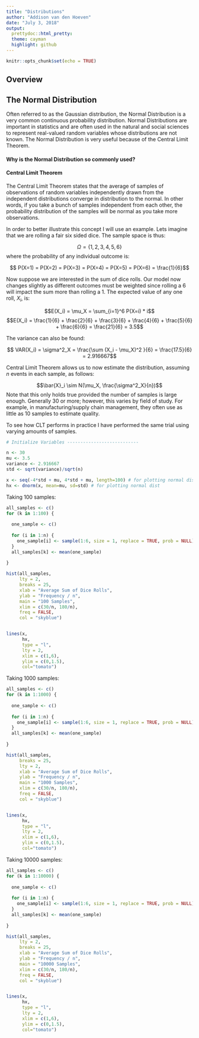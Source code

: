 ```yaml
---
title: "Distributions"
author: "Addison van den Hoeven"
date: "July 3, 2018"
output: 
  prettydoc::html_pretty:
  theme: cayman
  highlight: github
---
```


```r
knitr::opts_chunk$set(echo = TRUE)
```

## Overview




## The Normal Distribution

Often referred to as the Gaussian distribution, the Normal Distribution is a very common continuous probability distribution. Normal Distributions are important in statistics and are often used in the natural and social sciences to represent real-valued random variables whose distributions are not known. The Normal Distribution is very useful because of the Central Limit Theorem. 

#### Why is the Normal Distribution so commonly used?



#### Central Limit Theorem

The Central Limit Theorem states that the average of samples of observations of random variables independently drawn from the independent distributions converge in distribution to the normal. In other words, if you take a bunch of samples independent from each other, the probability distribution of the samples will be normal as you take more observations.

In order to better illustrate this concept I will use an example. Lets imagine that we are rolling a fair six sided dice. The sample space is thus:

$$ \Omega = \{1,2,3,4,5,6\}  $$
where the probability of any individual outcome is:

$$ P(X=1) = P(X=2) = P(X=3) = P(X=4) = P(X=5) = P(X=6) = \frac{1}{6}$$

Now suppose we are interested in the sum of dice rolls. Our model now changes slightly as different outcomes must be weighted since rolling a 6 will impact the sum more than rolling a 1. The expected value of any one roll, $X_i$, is:

$$E(X_i) = \mu_X = \sum_{i=1}^6 P(X=i) * i$$
$$E(X_i) = \frac{1}{6} + \frac{2}{6} + \frac{3}{6} + \frac{4}{6} + \frac{5}{6} + \frac{6}{6} = \frac{21}{6} =  3.5$$

The variance can also be found:

$$ VAR(X_i) = \sigma^2_X = \frac{\sum (X_i - \mu_X)^2 }{6} = \frac{17.5}{6} = 2.916667$$

Central Limit Theorem allows us to now estimate the distribution, assuming $n$ events in each sample, as follows:

$$\bar{X}_i \sim N(\mu_X, \frac{\sigma^2_X}{n})$$
Note that this only holds true provided the number of samples is large enough. Generally 30 or more; however, this varies by field of study. For example, in manufacturing/supply chain management, they often use as little as 10 samples to estimate quality.

To see how CLT performs in practice I have performed the same trial using varying amounts of samples.

```r
# Initialize Variables ---------------------------

n <- 30
mu <- 3.5
variance <- 2.916667
std <- sqrt(variance)/sqrt(n)

x <- seq(-4*std + mu, 4*std + mu, length=100) # for plotting normal dist 
hx <- dnorm(x, mean=mu, sd=std) # for plotting normal dist

```

Taking 100 samples:

```r

all_samples <- c()
for (k in 1:100) {
  
  one_sample <- c()
  
  for (i in 1:n) {
    one_sample[i] <- sample(1:6, size = 1, replace = TRUE, prob = NULL)
  }
  all_samples[k] <- mean(one_sample)
  
}

hist(all_samples,
     lty = 2,
     breaks = 25,
     xlab = "Average Sum of Dice Rolls",
     ylab = "Frequency / n",
     main = "100 Samples",
     xlim = c(30/n, 180/n),
     freq = FALSE,
     col = "skyblue")


lines(x, 
      hx,
      type = "l",
      lty = 2,
      xlim = c(1,6),
      ylim = c(0,1.5),
      col="tomato")

```

Taking 1000 samples:

```r
all_samples <- c()
for (k in 1:1000) {
  
  one_sample <- c()
  
  for (i in 1:n) {
    one_sample[i] <- sample(1:6, size = 1, replace = TRUE, prob = NULL)
  }
  all_samples[k] <- mean(one_sample)
  
}

hist(all_samples,
     breaks = 25,
     lty = 2,
     xlab = "Average Sum of Dice Rolls",
     ylab = "Frequency / n",
     main = "1000 Samples",
     xlim = c(30/n, 180/n),
     freq = FALSE,
     col = "skyblue")


lines(x, 
      hx,
      type = "l",
      lty = 2,
      xlim = c(1,6),
      ylim = c(0,1.5),
      col="tomato")
```

Taking 10000 samples:

```r
all_samples <- c()
for (k in 1:10000) {
  
  one_sample <- c()
  
  for (i in 1:n) {
    one_sample[i] <- sample(1:6, size = 1, replace = TRUE, prob = NULL)
  }
  all_samples[k] <- mean(one_sample)
  
}

hist(all_samples,
     lty = 2,
     breaks = 25,
     xlab = "Average Sum of Dice Rolls",
     ylab = "Frequency / n",
     main = "10000 Samples",
     xlim = c(30/n, 180/n),
     freq = FALSE,
     col = "skyblue")


lines(x, 
      hx,
      type = "l",
      lty = 2,
      xlim = c(1,6),
      ylim = c(0,1.5),
      col="tomato")
```
